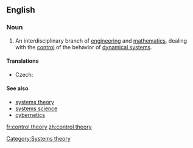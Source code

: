 ==English==
{{wikipedia}}

===Noun===
{{en-noun|control theor|ies|-}}

# An interdisciplinary branch of [[engineering]] and [[mathematics]], dealing with the [[control]] of the behavior of [[dynamical system]]s.

====Translations====
{{trans-top|branch of engineering and mathematics}}
* Czech: {{t-|cs|teorie řízení|n}}
{{trans-mid}}
{{trans-bottom}}

====See also====
* [[systems theory]]
* [[systems science]]
* [[cybernetics]]

[[Category:Systems theory]]

[[fr:control theory]]
[[zh:control theory]]